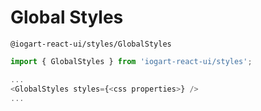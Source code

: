 

<Meta
    title="Styles/GlobalStyles"
    component={GlobalStyles}
/>

# Global Styles
`@iogart-react-ui/styles/GlobalStyles`

```javascript
import { GlobalStyles } from 'iogart-react-ui/styles';
```

```javascript
...
<GlobalStyles styles={<css properties>} />
...
```
